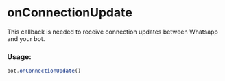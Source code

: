 # onConnectionUpdate

This callback is needed to receive connection updates between Whatsapp and
your bot.

### Usage:

```javascript
bot.onConnectionUpdate()
```
